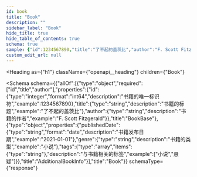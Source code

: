 ```yaml
---
id: book
title: "Book"
description: ""
sidebar_label: "Book"
hide_title: true
hide_table_of_contents: true
schema: true
sample: {"id":1234567890,"title":"了不起的盖茨比","author":"F. Scott Fitzgerald","publishedDate":"2021-01-01","genre":"小说","tags":["小说","悬疑"]}
custom_edit_url: null
---
```



<Heading
  as={"h1"}
  className={"openapi__heading"}
  children={"Book"}
>
</Heading>




<Schema
  schema={{"allOf":[{"type":"object","required":["id","title","author"],"properties":{"id":{"type":"integer","format":"int64","description":"书籍的唯一标识符","example":1234567890},"title":{"type":"string","description":"书籍的标题","example":"了不起的盖茨比"},"author":{"type":"string","description":"书籍的作者","example":"F. Scott Fitzgerald"}},"title":"BookBase"},{"type":"object","properties":{"publishedDate":{"type":"string","format":"date","description":"书籍发布日期","example":"2021-01-01"},"genre":{"type":"string","description":"书籍的类型","example":"小说"},"tags":{"type":"array","items":{"type":"string"},"description":"与书籍相关的标签","example":["小说","悬疑"]}},"title":"AdditionalBookInfo"}],"title":"Book"}}
  schemaType={"response"}
>
  
</Schema>
            